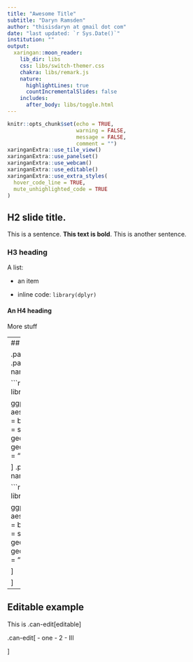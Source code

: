 ```yaml
---
title: "Awesome Title"
subtitle: "Daryn Ramsden"
author: "thisisdaryn at gmail dot com"
date: "last updated: `r Sys.Date()`"
institution: ""
output:
  xaringan::moon_reader:
    lib_dir: libs
    css: libs/switch-themer.css
    chakra: libs/remark.js
    nature:
      highlightLines: true
      countIncrementalSlides: false
    includes:
      after_body: libs/toggle.html
---
```



```r
knitr::opts_chunk$set(echo = TRUE,
                      warning = FALSE,
                      message = FALSE,
                      comment = "")
xaringanExtra::use_tile_view()
xaringanExtra::use_panelset()
xaringanExtra::use_webcam()
xaringanExtra::use_editable()
xaringanExtra::use_extra_styles(
  hover_code_line = TRUE,         
  mute_unhighlighted_code = TRUE  
)
```





## H2 slide title.

This is a sentence. **This text is bold**. This is another sentence.

### H3 heading 

A list:
  
  * an item
  
  * inline code: `library(dplyr)`
  
#### An H4 heading

More stuff

---
## A panelset example 


.panelset[
.panel[.panel-name[Code]

```r
library(ggplot2)
library(palmerpenguins)

ggplot(data = penguins,
       aes(x = body_mass_g,
           y = bill_length_mm,
           color = species)) + 
  geom_point() + 
  geom_smooth(method = "lm") + 
  theme_bw()
```


]
.panel[.panel-name[Plot]

```r
library(ggplot2)
library(palmerpenguins)

ggplot(data = penguins,
       aes(x = body_mass_g,
           y = bill_length_mm,
           color = species)) + 
  geom_point() + 
  geom_smooth(method = "lm") + 
  theme_bw()
```

]

]

---
## Editable example 

This is .can-edit[editable]


.can-edit[
- one
- 2
- III

]

